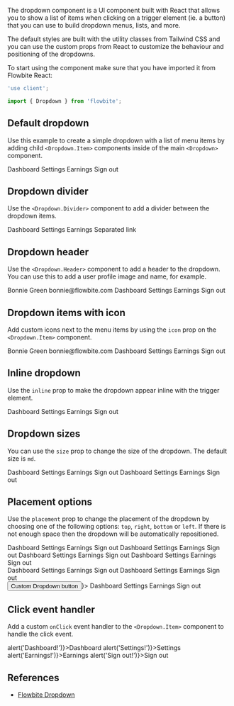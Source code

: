 
The dropdown component is a UI component built with React that allows you to show a list of items when clicking on a trigger element (ie. a button) that you can use to build dropdown menus, lists, and more.

The default styles are built with the utility classes from Tailwind CSS and you can use the custom props from React to customize the behaviour and positioning of the dropdowns.

To start using the component make sure that you have imported it from Flowbite React:

```jsx
'use client';

import { Dropdown } from 'flowbite';
```

## Default dropdown

Use this example to create a simple dropdown with a list of menu items by adding child `<Dropdown.Item>` components inside of the main `<Dropdown>` component.

<CodePreview title="Default dropdown">
  <Dropdown label="Dropdown button" dismissOnClick={false}>
    <Dropdown.Item>Dashboard</Dropdown.Item>
    <Dropdown.Item>Settings</Dropdown.Item>
    <Dropdown.Item>Earnings</Dropdown.Item>
    <Dropdown.Item>Sign out</Dropdown.Item>
  </Dropdown>
</CodePreview>

## Dropdown divider

Use the `<Dropdown.Divider>` component to add a divider between the dropdown items.

<CodePreview title="Dropdown divider">
  <Dropdown label="Dropdown button">
    <Dropdown.Item>Dashboard</Dropdown.Item>
    <Dropdown.Item>Settings</Dropdown.Item>
    <Dropdown.Item>Earnings</Dropdown.Item>
    <Dropdown.Divider />
    <Dropdown.Item>Separated link</Dropdown.Item>
  </Dropdown>
</CodePreview>

## Dropdown header

Use the `<Dropdown.Header>` component to add a header to the dropdown. You can use this to add a user profile image and name, for example.

<CodePreview title="Dropdown header">
  <Dropdown label="Dropdown button">
    <Dropdown.Header>
      <span className="block text-sm">Bonnie Green</span>
      <span className="block truncate text-sm font-medium">bonnie@flowbite.com</span>
    </Dropdown.Header>
    <Dropdown.Item>Dashboard</Dropdown.Item>
    <Dropdown.Item>Settings</Dropdown.Item>
    <Dropdown.Item>Earnings</Dropdown.Item>
    <Dropdown.Divider />
    <Dropdown.Item>Sign out</Dropdown.Item>
  </Dropdown>
</CodePreview>

## Dropdown items with icon

Add custom icons next to the menu items by using the `icon` prop on the `<Dropdown.Item>` component.

<CodePreview title="Dropdown items with icon">
  <Dropdown label="Dropdown">
    <Dropdown.Header>
      <span className="block text-sm">Bonnie Green</span>
      <span className="block truncate text-sm font-medium">bonnie@flowbite.com</span>
    </Dropdown.Header>
    <Dropdown.Item icon={HiViewGrid}>Dashboard</Dropdown.Item>
    <Dropdown.Item icon={HiCog}>Settings</Dropdown.Item>
    <Dropdown.Item icon={HiCurrencyDollar}>Earnings</Dropdown.Item>
    <Dropdown.Divider />
    <Dropdown.Item icon={HiLogout}>Sign out</Dropdown.Item>
  </Dropdown>
</CodePreview>

## Inline dropdown

Use the `inline` prop to make the dropdown appear inline with the trigger element.

<CodePreview title="Inline dropdown">
  <Dropdown label="Dropdown" inline>
    <Dropdown.Item>Dashboard</Dropdown.Item>
    <Dropdown.Item>Settings</Dropdown.Item>
    <Dropdown.Item>Earnings</Dropdown.Item>
    <Dropdown.Item>Sign out</Dropdown.Item>
  </Dropdown>
</CodePreview>

## Dropdown sizes

You can use the `size` prop to change the size of the dropdown. The default size is `md`.

<CodePreview title="Sizing">
  <div className="flex items-center gap-4">
    <Dropdown label="Small dropdown" size="sm">
      <Dropdown.Item>Dashboard</Dropdown.Item>
      <Dropdown.Item>Settings</Dropdown.Item>
      <Dropdown.Item>Earnings</Dropdown.Item>
      <Dropdown.Item>Sign out</Dropdown.Item>
    </Dropdown>
    <Dropdown label="Large dropdown" size="lg">
      <Dropdown.Item>Dashboard</Dropdown.Item>
      <Dropdown.Item>Settings</Dropdown.Item>
      <Dropdown.Item>Earnings</Dropdown.Item>
      <Dropdown.Item>Sign out</Dropdown.Item>
    </Dropdown>
  </div>
</CodePreview>

## Placement options

Use the `placement` prop to change the placement of the dropdown by choosing one of the following options: `top`, `right`, `bottom` or `left`. If there is not enough space then the dropdown will be automatically repositioned.

<CodePreview title="Placement">
  <div className="flex flex-col gap-4">
    <div className="flex items-center gap-4">
      <Dropdown label="Dropdown top" placement="top">
        <Dropdown.Item>Dashboard</Dropdown.Item>
        <Dropdown.Item>Settings</Dropdown.Item>
        <Dropdown.Item>Earnings</Dropdown.Item>
        <Dropdown.Item>Sign out</Dropdown.Item>
      </Dropdown>
      <Dropdown label="Dropdown right" placement="right">
        <Dropdown.Item>Dashboard</Dropdown.Item>
        <Dropdown.Item>Settings</Dropdown.Item>
        <Dropdown.Item>Earnings</Dropdown.Item>
        <Dropdown.Item>Sign out</Dropdown.Item>
      </Dropdown>
      <Dropdown label="Dropdown bottom" placement="bottom">
        <Dropdown.Item>Dashboard</Dropdown.Item>
        <Dropdown.Item>Settings</Dropdown.Item>
        <Dropdown.Item>Earnings</Dropdown.Item>
        <Dropdown.Item>Sign out</Dropdown.Item>
      </Dropdown>
      <Dropdown label="Dropdown left" placement="left">
        <Dropdown.Item>Dashboard</Dropdown.Item>
        <Dropdown.Item>Settings</Dropdown.Item>
        <Dropdown.Item>Earnings</Dropdown.Item>
        <Dropdown.Item>Sign out</Dropdown.Item>
      </Dropdown>
    </div>
    <div className="flex items-center gap-4">
      <Dropdown label="Dropdown left start" placement="left-start">
        <Dropdown.Item>Dashboard</Dropdown.Item>
        <Dropdown.Item>Settings</Dropdown.Item>
        <Dropdown.Item>Earnings</Dropdown.Item>
        <Dropdown.Item>Sign out</Dropdown.Item>
      </Dropdown>
      <Dropdown label="Dropdown right start" placement="right-start">
        <Dropdown.Item>Dashboard</Dropdown.Item>
        <Dropdown.Item>Settings</Dropdown.Item>
        <Dropdown.Item>Earnings</Dropdown.Item>
        <Dropdown.Item>Sign out</Dropdown.Item>
      </Dropdown>
    </div>
  </div>
</CodePreview>

<CodePreview title="Custom trigger dropdown">
  <Dropdown dismissOnClick={false} renderTrigger={() => <button>Custom Dropdown button</button>}>
    <Dropdown.Item>Dashboard</Dropdown.Item>
    <Dropdown.Item>Settings</Dropdown.Item>
    <Dropdown.Item>Earnings</Dropdown.Item>
    <Dropdown.Item>Sign out</Dropdown.Item>
  </Dropdown>
</CodePreview>

## Click event handler

Add a custom `onClick` event handler to the `<Dropdown.Item>` component to handle the click event.

<CodePreview title="Dropdown item on click handler">
  <Dropdown label="Dropdown">
    <Dropdown.Item onClick={() => alert('Dashboard!')}>Dashboard</Dropdown.Item>
    <Dropdown.Item onClick={() => alert('Settings!')}>Settings</Dropdown.Item>
    <Dropdown.Item onClick={() => alert('Earnings!')}>Earnings</Dropdown.Item>
    <Dropdown.Item onClick={() => alert('Sign out!')}>Sign out</Dropdown.Item>
  </Dropdown>
</CodePreview>

## References

- [Flowbite Dropdown](https://flowbite.com/docs/components/dropdowns/)
